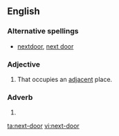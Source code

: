 ==English==

===Alternative spellings===
* [[nextdoor]], [[next door]]

===Adjective===
{{en-adj|-|pos=[[next]]-[[door]]}}

# That occupies an [[adjacent]] place.

===Adverb===
{{en-adv|-|pos=[[next]]-[[door]]}}

# {{alternative spelling of|[[next door]]}}

[[ta:next-door]]
[[vi:next-door]]